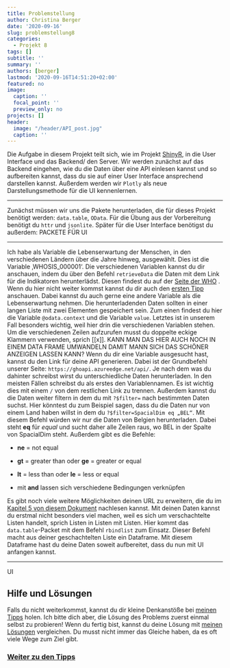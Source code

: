 ```yaml
---
title: Problemstellung
author: Christina Berger
date: '2020-09-16'
slug: problemstellung8
categories:
  - Projekt 8
tags: []
subtitle: ''
summary: ''
authors: [berger]
lastmod: '2020-09-16T14:51:20+02:00'
featured: no
image:
  caption: ''
  focal_point: ''
  preview_only: no
projects: []
header:
  image: "/header/API_post.jpg"
  caption: ''
---
```



Die Aufgabe in diesem Projekt teilt sich, wie im Projekt [ShinyR](/post/uebersicht7), in die User Interface und das Backend/ den Server. Wir werden zunächst auf das Backend eingehen, wie du die Daten über eine API einlesen kannst und so aufbereiten kannst, dass du sie auf einer User Interface ansprechend darstellen kannst. Außerdem werden wir `Plotly` als neue Darstellungsmethode für die UI kennenlernen.  

***

Zunächst müssen wir uns die Pakete herunterladen, die für dieses Projekt benötigt werden: `data.table`, `OData`. Für die Übung aus der Vorbereitung benötigt du `httr` und `jsonlite`. Später für die User Interface benötigst du außerdem: PACKETE FÜR UI

***

Ich habe als Variable die Lebenserwartung der Menschen, in den verschiedenen Ländern über die Jahre hinweg, ausgewählt. Dies ist die Variable ‚WHOSIS_000001‘. Die verschiedenen Variablen kannst du dir anschauen, indem du über den Befehl `retrieveData` die Daten mit dem Link für die Indikatoren herunterlädst. Diesen findest du auf der [Seite der WHO]( https://www.who.int/data/gho/info/gho-odata-api) . Wenn du hier nicht weiter kommst kannst du dir auch den [ersten Tipp](/post/tipps8) anschauen. Dabei kannst du auch gerne eine andere Variable als die Lebenserwartung nehmen. Die herunterladenden Daten sollten in einer langen Liste mit zwei Elementen gespeichert sein. Zum einen findest du hier die Variable `@odata.context` und die Variable `value`. Letztes ist in unserem Fall besonders wichtig, weil hier drin die verschiedenen Variablen stehen. Um die verschiedenen Zeilen aufzurufen musst du doppelte eckige Klammern verwenden, sprich [[x]].
KANN MAN DAS HIER AUCH NOCH IN EINEM DATA FRAME UMWANDELN DAMIT MANN SICH DAS SCHÖNER ANZEIGEN LASSEN KANN?
Wenn du dir eine Variable ausgesucht hast, kannst du den Link für deine API generieren. Dabei ist der Grundbefehl unserer Seite: `https://ghoapi.azureedge.net/api/`. Je nach dem was du dahinter schreibst wirst du unterschiedliche Daten herunterladen. In den meisten Fällen schreibst du als erstes den Variablennamen. Es ist wichtig dies mit einem `/` von dem restlichen Link zu trennen. Außerdem kannst du die Daten weiter filtern in dem du mit `?$filter=` nach bestimmten Daten suchst. Hier könntest du zum Beispiel sagen, dass du die Daten nur von einem Land haben willst in dem du `?$filter=SpacialDim eq „BEL“`. Mit diesem Befehl würden wir nur die Daten von Belgien herunterladen. Dabei steht **eq** für *equal* und sucht daher alle Zeilen raus, wo BEL in der Spalte von SpacialDim steht. Außerdem gibt es die Befehle:

* **ne** = not equal

* **gt** = greater than oder **ge** = greater or equal 

* **lt** = less than oder **le** = less or equal

* mit **and** lassen sich verschiedene Bedingungen verknüpfen

Es gibt noch viele weitere Möglichkeiten deinen URL zu erweitern, die du im [Kapitel 5 von diesem Dokument]( http://docs.oasis-open.org/odata/odata/v4.01/odata-v4.01-part2-url-conventions.pdf) nachlesen kannst. Mit deinen Daten kannst du erstmal nicht besonders viel machen, weil es sich um verschachtelte Listen handelt, sprich Listen in Listen mit Listen. Hier kommt das `data.table`-Packet mit dem Befehl `rbindlist` zum Einsatz. Dieser Befehl macht aus deiner geschachtelten Liste ein Dataframe.  Mit diesem Dataframe hast du deine Daten soweit aufbereitet, dass du nun mit UI anfangen kannst. 

***

UI



## Hilfe und Lösungen

Falls du nicht weiterkommst, kannst du dir kleine Denkanstöße bei [meinen Tipps](/post/tipps8/) holen. Ich bitte dich aber, die Lösung des Problems zuerst einmal selbst zu probieren! Wenn du fertig bist, kannst du deine Lösung mit [meinen Lösungen](/post/loesungen8/) vergleichen. Du musst nicht immer das Gleiche haben, da es oft viele Wege zum Ziel gibt.

### [Weiter zu den Tipps](/post/tipps8)
